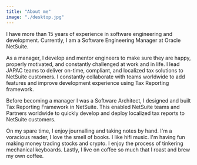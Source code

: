 ```yaml
---
title: "About me"
image: "./desktop.jpg"
---
```



I have more than 15 years of experience in software engineering and development. Currently, I am a Software Engineering Manager at Oracle NetSuite. 

As a manager, I develop and mentor engineers to make sure they are happy, properly motivated, and constantly challenged at work and in life. I lead JAPAC teams to deliver on-time, compliant, and localized tax solutions to NetSuite customers. I constantly collaborate with teams worldwide to add features and improve development experience using Tax Reporting framework. 

Before becoming a manager I was a Software Architect, I designed and built Tax Reporting Framework in NetSuite. This enabled NetSuite teams and Partners worldwide to quickly develop and deploy localized tax reports to NetSuite customers. 

On my spare time, I enjoy journalling and taking notes by hand. I'm a voracious reader, I love the smell of books. I like hifi music. I'm having fun making money trading stocks and crypto. I enjoy the process of tinkering mechanical keyboards. Lastly, I live on coffee so much that I roast and brew my own coffee.